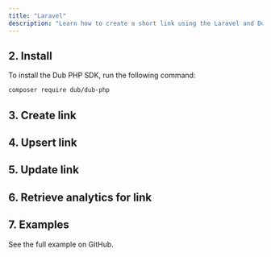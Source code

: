 ```yaml
---
title: "Laravel"
description: "Learn how to create a short link using the Laravel and Dub PHP SDK."
---
```



<Prerequisites />

## 2. Install

To install the Dub PHP SDK, run the following command:

```bash Composer
composer require dub/dub-php
```

## 3. Create link

## 4. Upsert link

## 5. Update link

## 6. Retrieve analytics for link

## 7. Examples

<CardGroup cols={2}>
  <Card
    title="Laravel Example"
    icon="arrow-up-right-from-square"
    href="https://github.com/dubinc/examples"
  >
    See the full example on GitHub.
  </Card>
</CardGroup>

